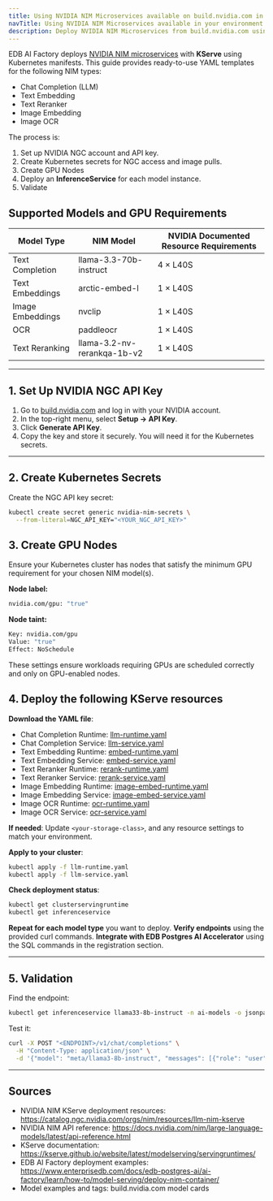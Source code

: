 ```yaml
---
title: Using NVIDIA NIM Microservices available on build.nvidia.com in your environment
navTitle: Using NVIDIA NIM Microservices available in your environment
description: Deploy NVIDIA NIM Microservices from build.nvidia.com using AI Factory's KServe-based Model Serving with Kubernetes YAML. No Docker required.
---
```


EDB AI Factory deploys [NVIDIA NIM microservices](https://build.nvidia.com) with **KServe** using Kubernetes manifests. This guide provides ready-to-use YAML templates for the following NIM types:

- Chat Completion (LLM)
- Text Embedding
- Text Reranker
- Image Embedding
- Image OCR

The process is:

1. Set up NVIDIA NGC account and API key.
2. Create Kubernetes secrets for NGC access and image pulls.
3. Create GPU Nodes
4. Deploy an **InferenceService** for each model instance.
5. Validate


## Supported Models and GPU Requirements

| Model Type       | NIM Model                          | NVIDIA Documented Resource Requirements |
|------------------|------------------------------------|------------------------------------------|
| Text Completion  | llama-3.3-70b-instruct              | 4 × L40S                                 |
| Text Embeddings  | arctic-embed-l                      | 1 × L40S                                 |
| Image Embeddings | nvclip                              | 1 × L40S                                 |
| OCR              | paddleocr                           | 1 × L40S                                 |
| Text Reranking   | llama-3.2-nv-rerankqa-1b-v2         | 1 × L40S                                 |

---

## 1. Set Up NVIDIA NGC API Key

1. Go to [build.nvidia.com](https://build.nvidia.com) and log in with your NVIDIA account.
2. In the top-right menu, select **Setup → API Key**.
3. Click **Generate API Key**.
4. Copy the key and store it securely. You will need it for the Kubernetes secrets.

---

## 2. Create Kubernetes Secrets

Create the NGC API key secret:
```bash
kubectl create secret generic nvidia-nim-secrets \
  --from-literal=NGC_API_KEY="<YOUR_NGC_API_KEY>"
```

## 3. Create GPU Nodes

Ensure your Kubernetes cluster has nodes that satisfy the minimum GPU requirement for your chosen NIM model(s).

**Node label:**
```bash
nvidia.com/gpu: "true"
```

**Node taint:**
```bash
Key: nvidia.com/gpu
Value: "true"
Effect: NoSchedule
```

These settings ensure workloads requiring GPUs are scheduled correctly and only on GPU-enabled nodes.



## 4. Deploy the following KServe resources

**Download the YAML file**:
- Chat Completion Runtime: [llm-runtime.yaml](/edb-postgres-ai/ai-factory/pipeline/models/using-with/using-nvidia-nim/files/llm-runtime.yaml)
- Chat Completion Service: [llm-service.yaml](/edb-postgres-ai/ai-factory/pipeline/models/using-with/using-nvidia-nim/files/llm-service.yaml)
- Text Embedding Runtime: [embed-runtime.yaml](/edb-postgres-ai/ai-factory/pipeline/models/using-with/using-nvidia-nim/files/embed-runtime.yaml)
- Text Embedding Service: [embed-service.yaml](/edb-postgres-ai/ai-factory/pipeline/models/using-with/using-nvidia-nim/files/embed-service.yaml)
- Text Reranker Runtime: [rerank-runtime.yaml](/edb-postgres-ai/ai-factory/pipeline/models/using-with/using-nvidia-nim/files/rerank-runtime.yaml)
- Text Reranker Service: [rerank-service.yaml](/edb-postgres-ai/ai-factory/pipeline/models/using-with/using-nvidia-nim/files/rerank-service.yaml)
- Image Embedding Runtime: [image-embed-runtime.yaml](/edb-postgres-ai/ai-factory/pipeline/models/using-with/using-nvidia-nim/files/image-embed-runtime.yaml)
- Image Embedding Service: [image-embed-service.yaml](/edb-postgres-ai/ai-factory/pipeline/models/using-with/using-nvidia-nim/files/image-embed-service.yaml)
- Image OCR Runtime: [ocr-runtime.yaml](/edb-postgres-ai/ai-factory/pipeline/models/using-with/using-nvidia-nim/files/ocr-runtime.yaml)
- Image OCR Service: [ocr-service.yaml](edb-postgres-ai/ai-factory/pipeline/models/using-with/using-nvidia-nim//edb-postgres-ai/ai-factory/pipeline/models/using-with/using-nvidia-nim/files/ocr-service.yaml)

**If needed**: Update `<your-storage-class>`, and any resource settings to match your environment.

**Apply to your cluster**:
```bash
kubectl apply -f llm-runtime.yaml
kubectl apply -f llm-service.yaml
```
 **Check deployment status**:
```bash
kubectl get clusterservingruntime
kubectl get inferenceservice
```
**Repeat for each model type** you want to deploy.
**Verify endpoints** using the provided curl commands.
**Integrate with EDB Postgres AI Accelerator** using the SQL commands in the registration section.

---

## 5. Validation

Find the endpoint:
```bash
kubectl get inferenceservice llama33-8b-instruct -n ai-models -o jsonpath='{.status.url}'
```

Test it:
```bash
curl -X POST "<ENDPOINT>/v1/chat/completions" \
  -H "Content-Type: application/json" \
  -d '{"model": "meta/llama3-8b-instruct", "messages": [{"role": "user", "content": "Tell me a story"}]}'
```

---

## Sources

- NVIDIA NIM KServe deployment resources: https://catalog.ngc.nvidia.com/orgs/nim/resources/llm-nim-kserve
- NVIDIA NIM API reference: https://docs.nvidia.com/nim/large-language-models/latest/api-reference.html
- KServe documentation: https://kserve.github.io/website/latest/modelserving/servingruntimes/
- EDB AI Factory deployment examples: https://www.enterprisedb.com/docs/edb-postgres-ai/ai-factory/learn/how-to/model-serving/deploy-nim-container/
- Model examples and tags: build.nvidia.com model cards
